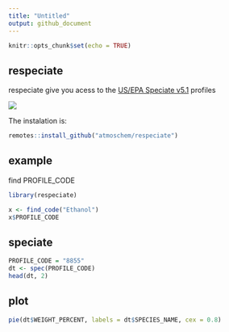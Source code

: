 ```yaml
---
title: "Untitled"
output: github_document
---
```


```r
knitr::opts_chunk$set(echo = TRUE)
```

## respeciate

respeciate give you acess to the [US/EPA Speciate v5.1](https://www.epa.gov/air-emissions-modeling/speciate) profiles

![](figs/spe.png)

The instalation is:


```r
remotes::install_github("atmoschem/respeciate")
```

## example

find PROFILE_CODE
```r
library(respeciate)

x <- find_code("Ethanol")
x$PROFILE_CODE
```


## speciate

```r
PROFILE_CODE = "8855"
dt <- spec(PROFILE_CODE)
head(dt, 2)
```

## plot

```r
pie(dt$WEIGHT_PERCENT, labels = dt$SPECIES_NAME, cex = 0.8)

```
